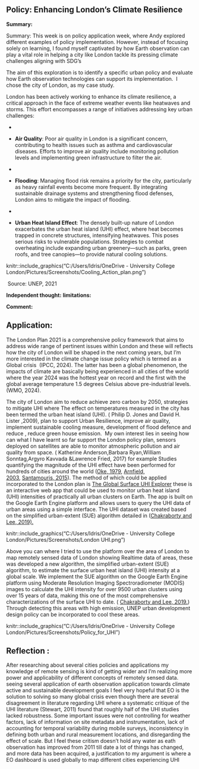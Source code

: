 ## Policy: Enhancing London's Climate Resilience

**Summary:**

Summary: This week is on policy application week, where Andy explored different examples of policy implementation. However, instead of focusing solely on learning, I found myself captivated by how Earth observation can play a vital role in helping a city like London tackle its pressing climate challenges aligning with SDG’s

The aim of this exploration is to identify a specific urban policy and evaluate how Earth observation technologies can support its implementation.  I chose the city of London, as my case study.

London has been actively working to enhance its climate resilience, a critical approach in the face of extreme weather events like heatwaves and storms. This effort encompasses a range of initiatives addressing key urban challenges:

-   

-   **Air Quality**: Poor air quality in London is a significant concern, contributing to health issues such as asthma and cardiovascular diseases. Efforts to improve air quality include monitoring pollution levels and implementing green infrastructure to filter the air.

-   

-   **Flooding**: Managing flood risk remains a priority for the city, particularly as heavy rainfall events become more frequent. By integrating sustainable drainage systems and strengthening flood defenses, London aims to mitigate the impact of flooding.

-   

-   **Urban Heat Island Effect**: The densely built-up nature of London exacerbates the urban heat island (UHI) effect, where heat becomes trapped in concrete structures, intensifying heatwaves. This poses serious risks to vulnerable populations. Strategies to combat overheating include expanding urban greenery—such as parks, green roofs, and tree canopies—to provide natural cooling solutions.

knitr::include_graphics("C:/Users/Idris/OneDrive - University College London/Pictures/Screenshots/Cooling_Action_plan.png")

 Source: UNEP, 2021

**Independent thought:** **limitations:**

**Comment:**

## Application:

The London Plan 2021 is a comprehensive policy framework that aims to address wide range of pertinent issues within London and these will reflects how the city of London will be shaped in the next coming years, but I’m more interested in the climate change issue policy which is termed as a Global crisis  (IPCC, 2024). The latter has been a global phenomenon, the impacts of climate are basically being experienced in all cities of the world where the year 2024 was the hottest year on record and the first with the global average temperature 1.5 degrees Celsius above pre-industrial levels. (WMO, 2024).

The city of London aim to reduce achieve zero carbon by 2050, strategies to mitigate UHI where The effect on temperatures measured in the city has been termed the urban heat island (UHI). ( Philip D. Jones and David H. Lister ,2009), plan to support Urban Resilience, improve air quality, implement sustainable cooling measure, development of flood defence and reduce , reduce green house emission.  My own interest lies in seeing how can what I have learnt so far support the London policy plan, sensors deployed on satellites are able to monitor atmospheric pollution and air quality from space. ( Katherine Anderson,Barbara Ryan,William Sonntag,Argyro Kavvada &Lawrence Fried, 2017) for example Studies quantifying the magnitude of the UHI effect have been performed for hundreds of cities around the world ([Oke, 1979](https://www.sciencedirect.com/science/article/pii/S0303243418304653#bib0115), [Arnfield, 2003](https://www.sciencedirect.com/science/article/pii/S0303243418304653#bib0005), [Santamouris, 2015](https://www.sciencedirect.com/science/article/pii/S0303243418304653#bib0155)). The method of which could be applied incorporated to the London plan is [The Global Surface UHI Explorer](https://yceo.users.earthengine.app/view/uhimap) these is an interactive web app that could be used to monitor urban heat island (UHI) intensities of practically all urban clusters on Earth. The app is built on the Google Earth Engine platform and allows users to query the UHI data of urban areas using a simple interface. The UHI dataset was created based on the simplified urban-extent (SUE) algorithm detailed in ([Chakraborty and Lee, 2019).](http://www.sciencedirect.com/science/article/pii/S0303243418304653)

knitr::include_graphics("C:/Users/Idris/OneDrive - University College London/Pictures/Screenshots/London UHI.png")

Above you can where I tried to use the platform over the area of London to map remotely sensed data of London showing Realtime data of areas, these was developed a new algorithm, the simplified urban-extent (SUE) algorithm, to estimate the surface urban heat island (UHI) intensity at a global scale. We implement the SUE algorithm on the Google Earth Engine platform using Moderate Resolution Imaging Spectroradiometer (MODIS) images to calculate the UHI intensity for over 9500 urban clusters using over 15 years of data, making this one of the most comprehensive characterizations of the surface UHI to date. ( [Chakraborty and Lee, 2019.](http://www.sciencedirect.com/science/article/pii/S0303243418304653)) Through detecting this areas with high emission, UNEP urban development design policy can be incorporated to cool these areas.

knitr::include_graphics("C:/Users/Idris/OneDrive - University College London/Pictures/Screenshots/Policy_for_UHI")

## Reflection :

After researching about several cities policies and applications my knowledge of remote sensing is kind of getting wider and I’m realizing more power and applicability of different concepts of remotely sensed data. seeing several application of earth observation application towards climate active and sustainable development goals I feel very hopeful that EO is the solution to solving so many global crisis even though there are several disagreement in literature regarding UHI where a systematic critique of the UHI literature (Stewart, 2011) found that roughly half of the UHI studies lacked robustness. Some important issues were not controlling for weather factors, lack of information on site metadata and instrumentation, lack of accounting for temporal variability during mobile surveys, inconsistency in defining both urban and rural measurement locations, and disregarding the effect of scale. But I feel these critism doesn’t hold any water as eath observation has improved from 2011 till date a lot of things has changed, and more data has been acquired, a justification to my argument is where a EO dashboard is used globally to map different cities experiencing UHI
